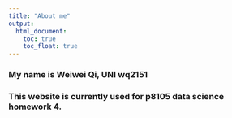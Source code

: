 ```yaml
---
title: "About me"
output: 
  html_document:
    toc: true
    toc_float: true
---
```


### My name is Weiwei Qi, UNI wq2151

### This website is currently used for p8105 data science homework 4. 
